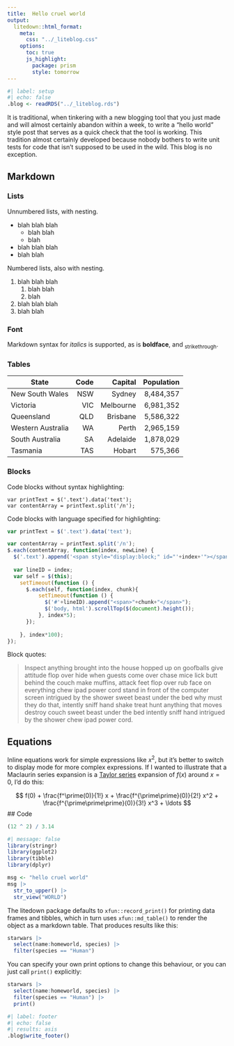 ```yaml
---
title:  Hello cruel world
output:
  litedown::html_format:
    meta:
      css: "../_liteblog.css"
    options:
      toc: true
      js_highlight:
        package: prism
        style: tomorrow
---
```


```r
#| label: setup
#| echo: false
.blog <- readRDS("../_liteblog.rds")
```

It is traditional, when tinkering with a new blogging tool that you just made and will almost certainly abandon within a week, to write a "hello world" style post that serves as a quick check that the tool is working. This tradition almost certainly developed because nobody bothers to write unit tests for code that isn't supposed to be used in the wild. This blog is no exception. 

## Markdown

### Lists

Unnumbered lists, with nesting.

- blah blah blah
    - blah blah
    - blah
- blah blah blah
- blah blah

Numbered lists, also with nesting.

1. blah blah blah
    1. blah blah
    2. blah
2. blah blah blah
3. blah blah

### Font

Markdown syntax for *italics* is supported, as is **boldface**, and ~strikethrough~.

### Tables

State       |Code  |Capital   |Population
------------|-----:|---------:|---------:
New South Wales|NSW|Sydney|8,484,357 	
Victoria|VIC|Melbourne|6,981,352
Queensland|QLD|Brisbane|5,586,322
Western Australia|WA|Perth|2,965,159
South Australia|SA|Adelaide|1,878,029
Tasmania|TAS|Hobart|575,366

### Blocks

Code blocks without syntax highlighting:

```
var printText = $('.text').data('text');
var contentArray = printText.split('/n');
```

Code blocks with language specified for highlighting:

```js
var printText = $('.text').data('text');

var contentArray = printText.split('/n');
$.each(contentArray, function(index, newLine) {
  $('.text').append('<span style="display:block;" id="'+index+'"></span>');
  
  var lineID = index;
  var self = $(this);
    setTimeout(function () {
      $.each(self, function(index, chunk){
          setTimeout(function () {
            $('#'+lineID).append("<span>"+chunk+"</span>");
            $('body, html').scrollTop($(document).height());
          }, index*5);
      });
      
    }, index*100);
});
```

Block quotes: 

> Inspect anything brought into the house hopped up on goofballs give attitude flop over hide when guests come over chase mice lick butt behind the couch make muffins, attack feet flop over rub face on everything chew ipad power cord stand in front of the computer screen intrigued by the shower sweet beast under the bed why must they do that, intently sniff hand shake treat hunt anything that moves destroy couch sweet beast under the bed intently sniff hand intrigued by the shower chew ipad power cord.

## Equations

Inline equations work for simple expressions like $x^2$, but it's better to switch to display mode for more complex expressions. If I wanted to illustrate that a Maclaurin series expansion is a [Taylor series](https://en.wikipedia.org/wiki/Taylor_series) expansion of $f(x)$ around $x = 0$, I'd do this:

$$
f(0) + \frac{f^\prime(0)}{1!} x + \frac{f^{\prime\prime}(0)}{2!} x^2 + \frac{f^{\prime\prime\prime}(0)}{3!} x^3 + \ldots
$$
## Code

```r
(12 ^ 2) / 3.14
```

```r
#| message: false
library(stringr)
library(ggplot2)
library(tibble)
library(dplyr)

msg <- "hello cruel world"
msg |> 
  str_to_upper() |> 
  str_view("WORLD")
```

The litedown package defaults to `xfun::record_print()` for printing data frames and tibbles, which in turn uses `xfun::md_table()` to render the object as a markdown table. That produces results like this:

```r
starwars |> 
  select(name:homeworld, species) |> 
  filter(species == "Human")
```

You can specify your own print options to change this behaviour, or you can just call `print()` explicitly:

```r
starwars |> 
  select(name:homeworld, species) |> 
  filter(species == "Human") |> 
  print()
```


```r
#| label: footer
#| echo: false
#| results: asis
.blog$write_footer()
```

